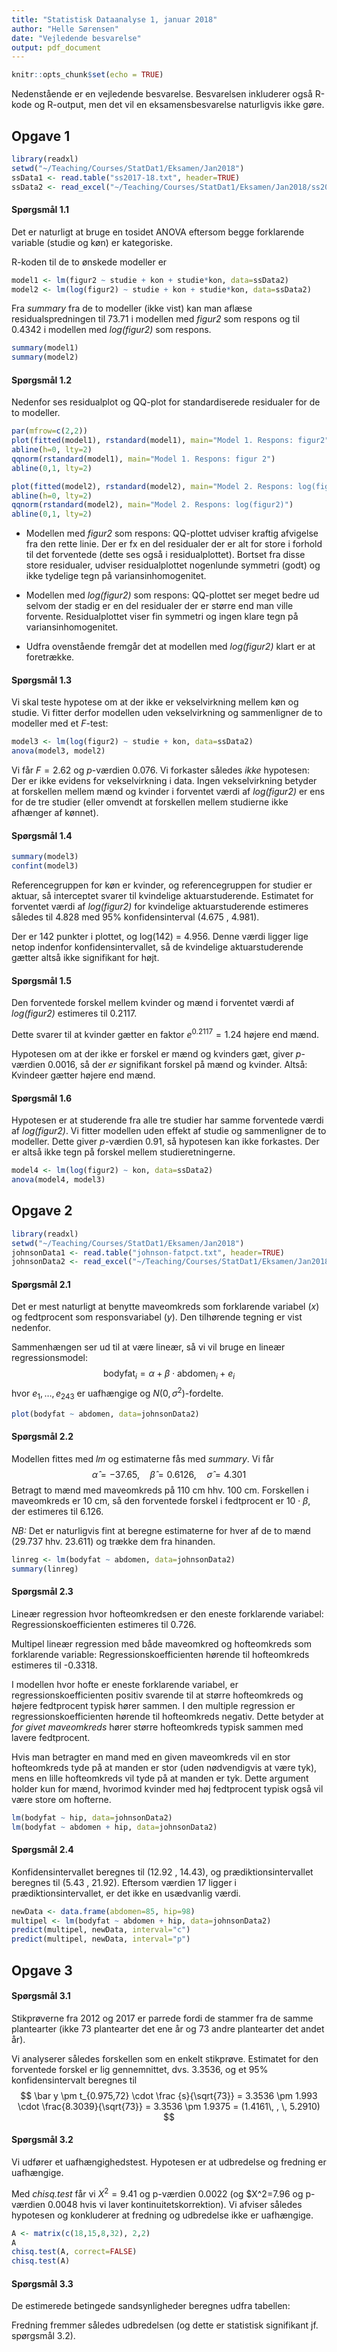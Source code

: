 ```yaml
---
title: "Statistisk Dataanalyse 1, januar 2018"
author: "Helle Sørensen"
date: "Vejledende besvarelse"
output: pdf_document
---
```


```r
knitr::opts_chunk$set(echo = TRUE)
```

Nedenstående er en vejledende besvarelse. Besvarelsen inkluderer også R-kode og R-output, men det vil en eksamensbesvarelse naturligvis ikke gøre.

## Opgave 1

```r
library(readxl)
setwd("~/Teaching/Courses/StatDat1/Eksamen/Jan2018")
ssData1 <- read.table("ss2017-18.txt", header=TRUE)
ssData2 <- read_excel("~/Teaching/Courses/StatDat1/Eksamen/Jan2018/ss2017-18.xlsx")
```

#### Spørgsmål 1.1

Det er naturligt at bruge en tosidet ANOVA eftersom begge forklarende variable (studie og køn) er kategoriske. 

R-koden til de to ønskede modeller er
```r
model1 <- lm(figur2 ~ studie + kon + studie*kon, data=ssData2)
model2 <- lm(log(figur2) ~ studie + kon + studie*kon, data=ssData2)
```

Fra _summary_ fra de to modeller (ikke vist) kan man aflæse 
residualspredningen til 73.71 i modellen med _figur2_ som respons og til 0.4342 i modellen med _log(figur2)_ som respons.

```r
summary(model1)
summary(model2)
```

#### Spørgsmål 1.2

Nedenfor ses residualplot og QQ-plot for standardiserede residualer for de to modeller.

```r
par(mfrow=c(2,2))
plot(fitted(model1), rstandard(model1), main="Model 1. Respons: figur2")
abline(h=0, lty=2)
qqnorm(rstandard(model1), main="Model 1. Respons: figur 2")
abline(0,1, lty=2)

plot(fitted(model2), rstandard(model2), main="Model 2. Respons: log(figur2)")
abline(h=0, lty=2)
qqnorm(rstandard(model2), main="Model 2. Respons: log(figur2)")
abline(0,1, lty=2)
```

* Modellen med _figur2_ som respons: QQ-plottet udviser kraftig afvigelse fra den rette linie. Der er fx en del residualer der er alt for store i forhold til det forventede (dette ses også i residualplottet). Bortset fra disse store residualer, udviser residualplottet nogenlunde symmetri (godt) og ikke tydelige tegn på variansinhomogenitet.

* Modellen med _log(figur2)_ som respons: QQ-plottet ser meget bedre ud selvom der stadig er en del residualer der er større end man ville forvente. Residualplottet viser fin symmetri og ingen klare tegn på variansinhomogenitet.

* Udfra ovenstående fremgår det at modellen med _log(figur2)_ klart er at foretrække.

#### Spørgsmål 1.3

Vi skal teste hypotese om at der ikke er vekselvirkning mellem køn og studie. Vi fitter derfor modellen uden vekselvirkning og sammenligner de to modeller med et $F$-test: 

```r
model3 <- lm(log(figur2) ~ studie + kon, data=ssData2)
anova(model3, model2)
```

Vi får $F=2.62$ og $p$-værdien 0.076. Vi forkaster således _ikke_ hypotesen: Der er ikke evidens for vekselvirkning i data. Ingen vekselvirkning betyder at forskellen mellem mænd og kvinder i forventet værdi af _log(figur2)_  er ens for de tre studier (eller omvendt at forskellen mellem studierne ikke afhænger af kønnet).

#### Spørgsmål 1.4

```r
summary(model3)
confint(model3)
```

Referencegruppen for køn er kvinder, og referencegruppen for studier er aktuar, så interceptet svarer til kvindelige aktuarstuderende. Estimatet for forventet værdi af _log(figur2)_ for kvindelige aktuarstuderende estimeres således til 
4.828 med 95% konfidensinterval (4.675 , 4.981).

Der er 142 punkter i plottet, og log(142) = 4.956. Denne værdi ligger lige netop indenfor konfidensintervallet, så de kvindelige aktuarstuderende gætter altså ikke signifikant for højt.

#### Spørgsmål 1.5

Den forventede forskel mellem kvinder og mænd i forventet værdi af _log(figur2)_ estimeres til 0.2117.

Dette svarer til at kvinder gætter en faktor $e^{0.2117}=1.24$ højere end mænd. 

Hypotesen om at der ikke er forskel er mænd og kvinders gæt, giver $p$-værdien 0.0016, så der _er_ signifikant forskel på mænd og kvinder. Altså: Kvindeer gætter højere end mænd.

#### Spørgsmål 1.6

Hypotesen er at studerende fra alle tre studier har samme forventede værdi af _log(figur2)_. Vi fitter modellen uden effekt af studie og sammenligner de to modeller. Dette giver $p$-værdien 0.91, så hypotesen kan ikke forkastes. Der er altså ikke tegn på forskel mellem studieretningerne.

```r
model4 <- lm(log(figur2) ~ kon, data=ssData2)
anova(model4, model3)
```

## Opgave 2

```r
library(readxl)
setwd("~/Teaching/Courses/StatDat1/Eksamen/Jan2018")
johnsonData1 <- read.table("johnson-fatpct.txt", header=TRUE)
johnsonData2 <- read_excel("~/Teaching/Courses/StatDat1/Eksamen/Jan2018/johnson-fatpct.xlsx")
```

#### Spørgsmål 2.1

Det er mest naturligt at benytte maveomkreds som forklarende variabel ($x$) og fedtprocent som responsvariabel ($y$). Den tilhørende tegning er vist nedenfor. 

Sammenhængen ser ud til at være lineær, så vi vil bruge en lineær regressionsmodel:
$$
   \text{bodyfat}_i = \alpha + \beta \cdot \text{abdomen}_i + e_i
$$
hvor $e_1,\ldots,e_{243}$ er uafhængige og $N(0,\sigma^2)$-fordelte.
```r
plot(bodyfat ~ abdomen, data=johnsonData2)
```

#### Spørgsmål 2.2

Modellen fittes med _lm_ og estimaterne fås med _summary_. Vi får
$$
   \hat\alpha = -37.65, \quad
   \hat\beta = 0.6126, \quad
   \hat\sigma= 4.301
$$
Betragt to mænd med maveomkreds på 110 cm hhv.\ 100 cm. Forskellen i maveomkreds er 10 cm, så den forventede forskel i fedtprocent er $10\cdot \beta$, der estimeres til 6.126.

_NB:_ Det er naturligvis fint at beregne estimaterne for hver af de to mænd (29.737 hhv.\ 23.611) og trække dem fra hinanden. 

```r
linreg <- lm(bodyfat ~ abdomen, data=johnsonData2)
summary(linreg)
```

#### Spørgsmål 2.3

Lineær regression hvor hofteomkredsen er den eneste forklarende variabel: Regressionskoefficienten estimeres til 0.726.

Multipel lineær regression med både maveomkred og hofteomkreds som forklarende variable: Regressionskoefficienten hørende til hofteomkreds estimeres til -0.3318. 

I modellen hvor hofte er eneste forklarende variabel, er regressionskoefficienten positiv svarende til at større hofteomkreds og højere fedtprocent typisk hører sammen.
I den multiple regression er regressionskoefficienten hørende til hofteomkreds negativ. Dette betyder at _for givet maveomkreds_ hører større hofteomkreds typisk sammen med lavere fedtprocent. 

Hvis man betragter en mand med en given maveomkreds vil en stor hofteomkreds tyde på at manden er stor (uden nødvendigvis at være tyk), mens en lille hofteomkreds vil tyde på at manden er tyk. Dette argument holder kun for mænd, hvorimod kvinder med høj fedtprocent typisk også vil være store om hofterne. 

```r
lm(bodyfat ~ hip, data=johnsonData2)
lm(bodyfat ~ abdomen + hip, data=johnsonData2)
```


#### Spørgsmål 2.4

Konfidensintervallet beregnes til (12.92 , 14.43), og prædiktionsintervallet beregnes til (5.43 , 21.92).
Eftersom værdien 17 ligger i prædiktionsintervallet, er det ikke en usædvanlig værdi.

```r
newData <- data.frame(abdomen=85, hip=98)
multipel <- lm(bodyfat ~ abdomen + hip, data=johnsonData2)
predict(multipel, newData, interval="c")
predict(multipel, newData, interval="p")
```

## Opgave 3

#### Spørgsmål 3.1

Stikprøverne fra 2012 og 2017 er parrede fordi de stammer fra de samme plantearter (ikke 73 plantearter det ene år og 73 andre plantearter det andet år).

Vi analyserer således forskellen som en enkelt stikprøve. Estimatet for den forventede forskel er lig gennemnittet, dvs. 3.3536, og et 95% konfidensintervalt beregnes til 
$$
  \bar y \pm t_{0.975,72} \cdot \frac {s}{\sqrt{73}} = 3.3536 \pm 1.993 \cdot \frac{8.3039}{\sqrt{73}} =
  3.3536 \pm 1.9375 = (1.4161\, , \, 5.2910)
$$

#### Spørgsmål 3.2

Vi udfører et uafhængighedstest. Hypotesen er at udbredelse og fredning er uafhængige. 

Med _chisq.test_ får vi $X^2 = 9.41$ og p-værdien 0.0022 (og $X^2=7.96 og p-værdien 0.0048 hvis vi laver kontinuitetskorrektion). Vi afviser således hypotesen og konkluderer at fredning og udbredelse ikke er uafhængige.


```r
A <- matrix(c(18,15,8,32), 2,2)
A
chisq.test(A, correct=FALSE)
chisq.test(A)
```


#### Spørgsmål 3.3

De estimerede betingede sandsynligheder beregnes udfra tabellen:

\begin{align*}
  P(\text{udbredelse vokset}\, | \, \text{fredet}) = \frac{32}{40}= 0.8\\
  P(\text{udbredelse vokset}\, | \, \text{ikke fredet}) = \frac{15}{33} = 0.454
\end{align*}

Fredning fremmer således udbredelsen (og dette er statistisk signifikant jf. spørgsmål 3.2).  
  